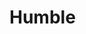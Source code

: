 
# Humble
<ProjectDetails
  floatRight
  region="Iron Islands"
  house="House Humble"
  type="Tower"
  status="Completed"
  warp="/warp humble"
  projectLead="Steineke96"
  dateStarted="2013-12-19T08:00:00+00:00"
  dateCompleted="2013-12-19T08:00:00+00:00"
/>
